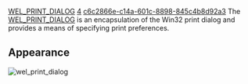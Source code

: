 [[Property:title|WEL_PRINT_DIALOG]]
[[Property:weight|4]]
[[Property:uuid|c6c2866e-c14a-601c-8898-845c4b8d92a3]]
The [[ref:libraries/wel/reference/wel_print_dialog_chart|WEL_PRINT_DIALOG]]  is an encapsulation of the Win32 print dialog and provides a means of specifying print preferences. 

==Appearance==
 [[Image:wel-print-dialog|wel_print_dialog]]  <br/>
<br/>

{{seealso| '''See also''' <br/>
[[Standard Dialogs|Standard dialogs]]  }}




